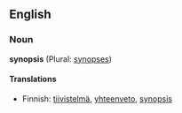==English==

===Noun===
'''synopsis''' (Plural: [[synopses]])

====Translations====
*Finnish: [[tiivistelmä]], [[yhteenveto]], [[synopsis]]